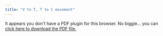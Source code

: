 ```yaml
---
title: "V to T, T to C movement"
---
```


```{=html}
<object data="v_t_t_c.pdf" type="application/pdf" width="100%" height="100%" style="min-height:100vh;">
    <p>It appears you don't have a PDF plugin for this browser.
    No biggie... you can <a href="v_t_t_c.pdf">click here to
    download the PDF file.</a></p>
</object>
```
